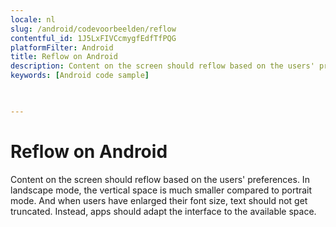 ```yaml
---
locale: nl
slug: /android/codevoorbeelden/reflow
contentful_id: 1J5LxFIVCcmygfEdfTfPQG
platformFilter: Android
title: Reflow on Android
description: Content on the screen should reflow based on the users' preferences.
keywords: [Android code sample]


	
---
```


# Reflow on Android

Content on the screen should reflow based on the users' preferences. In landscape mode, the vertical space is much smaller compared to portrait mode. And when users have enlarged their font size, text should not get truncated. Instead, apps should adapt the interface to the available space.

<CodeSample id="screen-reflow" locale="nl" platform="android"/>